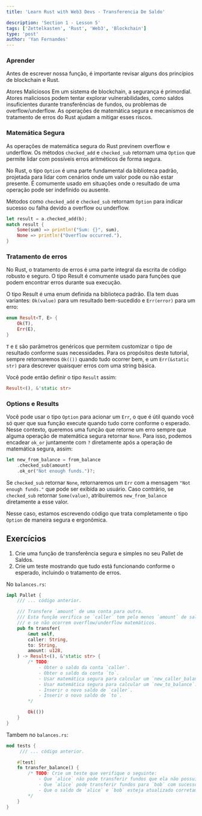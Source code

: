 ```yaml
---
title: 'Learn Rust with Web3 Devs - Transferencia De Saldo'

description: 'Section 1 - Lesson 5'
tags: ['Zettelkasten', 'Rust', 'Web3', 'Blockchain']
type: 'post'
author: 'Yan Fernandes'
---
```


### Aprender

Antes de escrever nossa função, é importante revisar alguns dos princípios de blockchain e Rust.

Atores Maliciosos Em um sistema de blockchain, a segurança é primordial. Atores maliciosos podem tentar explorar
vulnerabilidades, como saldos insuficientes durante transferências de fundos, ou problemas de overflow/underflow. As
operações de matemática segura e mecanismos de tratamento de erros do Rust ajudam a mitigar esses riscos.

### Matemática Segura 

As operações de matemática segura do Rust previnem overflow e underflow. Os métodos `checked_add` e
`checked_sub` retornam uma `Option` que permite lidar com possíveis erros aritméticos de forma segura.

No Rust, o tipo `Option` é uma parte fundamental da biblioteca padrão, projetada para lidar com cenários onde um valor
pode ou não estar presente. É comumente usado em situações onde o resultado de uma operação pode ser indefinido ou
ausente.

Métodos como `checked_add` e `checked_sub` retornam `Option` para indicar sucesso ou falha devido a overflow ou
underflow.

```rust
let result = a.checked_add(b);
match result {
    Some(sum) => println!("Sum: {}", sum),
    None => println!("Overflow occurred."),
}
```

### Tratamento de erros

No Rust, o tratamento de erros é uma parte integral da escrita de código robusto e seguro. O tipo Result é comumente
usado para funções que podem encontrar erros durante sua execução.

O tipo Result é uma enum definida na biblioteca padrão. Ela tem duas variantes: `Ok(value)` para um resultado
bem-sucedido e `Err(error)` para um erro:

```rust
enum Result<T, E> {
    Ok(T),
    Err(E),
}
```

`T` e `E` são parâmetros genéricos que permitem customizar o tipo de resultado conforme suas necessidades. Para os
propósitos deste tutorial, sempre retornaremos `Ok(())` quando tudo ocorrer bem, e um `Err(&static str)` para descrever
quaisquer erros com uma string básica.

Você pode então definir o tipo `Result` assim:

```rust
Result<(), &'static str>
```

### Options e Results

Você pode usar o tipo `Option` para acionar um `Err`, o que é útil quando você só quer que sua função execute quando
tudo corre conforme o esperado. Nesse contexto, queremos uma função que retorne um erro sempre que alguma operação de
matemática segura retornar `None`. Para isso, podemos encadear `ok_or` juntamente com `?` diretamente após a operação de
matemática segura, assim:

```rust
let new_from_balance = from_balance
    .checked_sub(amount)
    .ok_or("Not enough funds.")?;
```

Se `checked_sub` retornar `None`, retornaremos um `Err` com a mensagem `"Not enough funds."` que pode ser exibida ao
usuário. Caso contrário, se `checked_sub` retornar `Some(value)`, atribuiremos `new_from_balance` diretamente a esse
valor.

Nesse caso, estamos escrevendo código que trata completamente o tipo `Option` de maneira segura e ergonômica.

## Exercícios
1. Crie uma função de transferência segura e simples no seu Pallet de Saldos.
2. Crie um teste mostrando que tudo está funcionando conforme o esperado, incluindo o tratamento de erros.

No `balances.rs`:

```rust
impl Pallet {
    /// ... código anterior.

    /// Transfere `amount` de uma conta para outra.
    /// Esta função verifica se `caller` tem pelo menos `amount` de saldo para transferir,
    /// e se não ocorrem overflow/underflow matemáticos.
    pub fn transfer(
        &mut self,
        caller: String,
        to: String,
        amount: u128,
    ) -> Result<(), &'static str> {
        /* TODO:
            - Obter o saldo da conta `caller`.
            - Obter o saldo da conta `to`.
            - Usar matemática segura para calcular um `new_caller_balance`.
            - Usar matemática segura para calcular um `new_to_balance`.
            - Inserir o novo saldo de `caller`.
            - Inserir o novo saldo de `to`.
        */

        Ok(())
    }
}
```

Tambem no ``balances.rs``:

```rust
mod tests {
     /// ... código anterior.

    #[test]
    fn transfer_balance() {
        /* TODO: Crie um teste que verifique o seguinte:
            - Que `alice` não pode transferir fundos que ela não possui.
            - Que `alice` pode transferir fundos para `bob` com sucesso.
            - Que o saldo de `alice` e `bob` esteja atualizado corretamente.
        */
    }
}
```